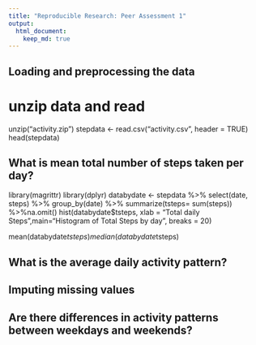---
title: "Reproducible Research: Peer Assessment 1"
output: 
  html_document:
    keep_md: true
---


## Loading and preprocessing the data

# unzip data and read 
unzip("activity.zip")
stepdata <- read.csv("activity.csv", header = TRUE)
head(stepdata)


## What is mean total number of steps taken per day?
library(magrittr)
library(dplyr)
databydate <- stepdata %>% select(date, steps) %>% group_by(date) %>% summarize(tsteps= sum(steps)) %>%na.omit()
hist(databydate$tsteps, xlab = "Total daily Steps",main="Histogram of Total Steps by day", breaks = 20)

mean(databydate$tsteps)
median(databydate$tsteps)

## What is the average daily activity pattern?


## Imputing missing values



## Are there differences in activity patterns between weekdays and weekends?
